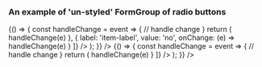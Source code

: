 
<Meta title="DCXLibrary/Form/Group" component={FormGroup} />

### An example of 'un-styled' FormGroup of radio buttons
<Canvas>
  <Story name="un-styled">
      {() => {
        const handleChange = event => {
          // handle change
        }
        return (
            <FormGroup
                name='name-of-group'
                items={[
                    {
                        label: 'item-label',
                        value: 'yes',
                        onChange: (e) => handleChange(e)
                    },
                    {
                        label: 'item-label',
                        value: 'no',
                        onChange: (e) => handleChange(e)
                    }
                ]}
            />
        );
    }}
    />
  </Story>
</Canvas>

<Canvas>
  <Story name="error">
      {() => {
        const handleChange = event => {
          // handle change
        }
        return (
            <FormGroup
                name='name-of-group'
                items={[
                    {
                        label: 'item-label',
                        value: 'yes',
                        onChange: (e) => handleChange(e)
                    }
                ]}
            />
        );
    }}
    />
  </Story>
</Canvas>

<Props of={FormGroup} />
